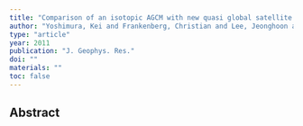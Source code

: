 ```yaml
---
title: "Comparison of an isotopic AGCM with new quasi global satellite measurements of water vapor isotopologues"
author: "Yoshimura, Kei and Frankenberg, Christian and Lee, Jeonghoon and Kanamitsu, Masao and Worden, John and Rockmann, Thomas and Yoshimura, Kei"
type: "article"
year: 2011
publication: "J. Geophys. Res."
doi: ""
materials: ""
toc: false
---
```


## Abstract


